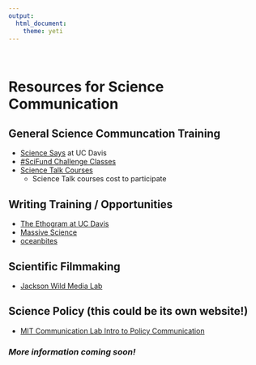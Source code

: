 ```yaml
---
output: 
  html_document:
    theme: yeti
---
```

<br>


# **Resources for Science Communication**

## General Science Communcation Training
* [Science Says]() at UC Davis
* [#SciFund Challenge Classes](https://scifundchallenge.org/scifund-classes/)
* [Science Talk Courses](https://www.sciencetalk.org/training--courses.html)
  + Science Talk courses cost  to participate

## Writing Training / Opportunities
* [The Ethogram at UC Davis](https://theethogram.com/author/theethogram/)
* [Massive Science](https://massivesci.com/)
* [oceanbites](https://oceanbites.org/)

## Scientific Filmmaking
* [Jackson Wild Media Lab](https://www.jacksonwild.org/2020-media-lab.html)


## Science Policy (this could be its own website!)
* [MIT Communication Lab Intro to Policy Communication](https://mitcommlab.mit.edu/be/commkit/public-policy-communication-introduction/)

### *More information coming soon!*
